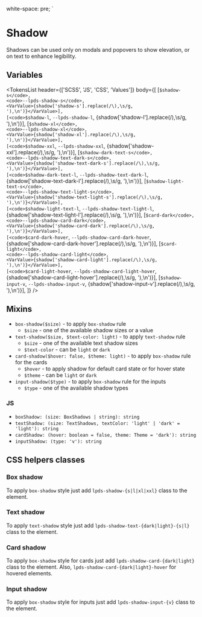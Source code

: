 


<Meta title="Tokens/Shadow" />

  white-space: pre;
`

# Shadow

Shadows can be used only on modals and popovers to show elevation, or on text to enhance legibility.

## Variables

<TokensList
  header={['SCSS', 'JS', 'CSS', 'Values']}
  body={[
    [<code>$shadow-s</code>, <code>--lpds-shadow-s</code>, <VarValue>{shadow['shadow-s'].replace(/\),\s/g, '),\n')}</VarValue>],
    [<code>$shadow-l</code>, <code>--lpds-shadow-l</code>, <VarValue>{shadow['shadow-l'].replace(/\),\s/g, '),\n')}</VarValue>],
    [<code>$shadow-xl</code>, <code>--lpds-shadow-xl</code>, <VarValue>{shadow['shadow-xl'].replace(/\),\s/g, '),\n')}</VarValue>],
    [<code>$shadow-xxl</code>, <code>--lpds-shadow-xxl</code>, <VarValue>{shadow['shadow-xxl'].replace(/\),\s/g, '),\n')}</VarValue>],
    [<code>$shadow-dark-text-s</code>, <code>--lpds-shadow-text-dark-s</code>, <VarValue>{shadow['shadow-text-dark-s'].replace(/\),\s/g, '),\n')}</VarValue>],
    [<code>$shadow-dark-text-l</code>, <code>--lpds-shadow-text-dark-l</code>, <VarValue>{shadow['shadow-text-dark-l'].replace(/\),\s/g, '),\n')}</VarValue>],
    [<code>$shadow-light-text-s</code>, <code>--lpds-shadow-text-light-s</code>, <VarValue>{shadow['shadow-text-light-s'].replace(/\),\s/g, '),\n')}</VarValue>],
    [<code>$shadow-light-text-l</code>, <code>--lpds-shadow-text-light-l</code>, <VarValue>{shadow['shadow-text-light-l'].replace(/\),\s/g, '),\n')}</VarValue>],
    [<code>$card-dark</code>, <code>--lpds-shadow-card-dark</code>, <VarValue>{shadow['shadow-card-dark'].replace(/\),\s/g, '),\n')}</VarValue>],
    [<code>$card-dark-hover</code>, <code>--lpds-shadow-card-dark-hover</code>, <VarValue>{shadow['shadow-card-dark-hover'].replace(/\),\s/g, '),\n')}</VarValue>],
    [<code>$card-light</code>, <code>--lpds-shadow-card-light</code>, <VarValue>{shadow['shadow-card-light'].replace(/\),\s/g, '),\n')}</VarValue>],
    [<code>$card-light-hover</code>, <code>--lpds-shadow-card-light-hover</code>, <VarValue>{shadow['shadow-card-light-hover'].replace(/\),\s/g, '),\n')}</VarValue>],
    [<code>$shadow-input-v</code>, <code>--lpds-shadow-input-v</code>, <VarValue>{shadow['shadow-input-v'].replace(/\),\s/g, '),\n')}</VarValue>],
  ]}
/>

## Mixins

- `box-shadow($size)` - to apply `box-shadow` rule
  - `$size` - one of the available shadow sizes or a value
- `text-shadow($size, $text-color: light)` - to apply `text-shadow` rule
  - `$size` - one of the available text shadow sizes
  - `$text-color` - can be `light` or `dark`
- `card-shadow($hover: false, $theme: light)` - to apply `box-shadow` rule for the cards
  - `$hover` - to apply shadow for default card state or for hover state
  - `$theme` - can be `light` or `dark`
- `input-shadow($type)` - to apply `box-shadow` rule for the inputs
  - `$type` - one of the available shadow types

### JS

- `boxShadow: (size: BoxShadows | string): string`
- `textShadow: (size: TextShadows, textColor: 'light' | 'dark' = 'light'): string`
- `cardShadow: (hover: boolean = false, theme: Theme = 'dark'): string`
- `inputShadow: (type: 'v'): string`

## CSS helpers classes

### Box shadow

To apply `box-shadow` style just add `lpds-shadow-{s|l|xl|xxl}` class to the element.

### Text shadow

To apply `text-shadow` style just add `lpds-shadow-text-{dark|light}-{s|l}` class to the element.

### Card shadow

To apply `box-shadow` style for cards just add `lpds-shadow-card-{dark|light}` class to the element.
Also, `lpds-shadow-card-{dark|light}-hover` for hovered elements.

### Input shadow

To apply `box-shadow` style for inputs just add `lpds-shadow-input-{v}` class to the element.
